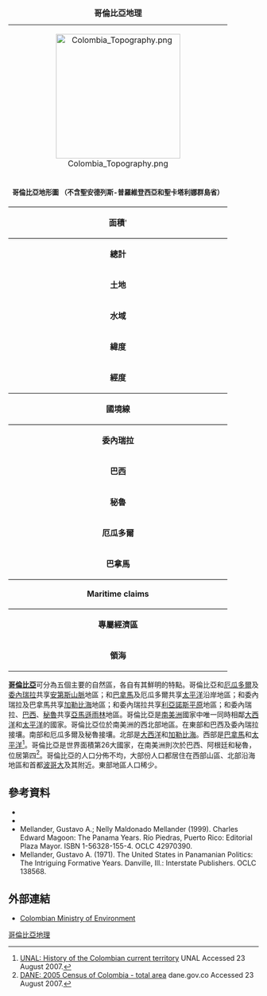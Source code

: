 {| class="infobox" align="right"
|+'''哥倫比亞地理'''
|-
|colspan="2" align="center" |[[File:Colombia_Topography.png|250px]]
|-
|colspan="2" align="center" |<small>'''哥倫比亞地形圖 （不含聖安德列斯-普羅維登西亞和聖卡塔利娜群島省）'''</small>
|- 
|colspan="2" align="center" style="border-top:1px solid #000000; border-bottom:1px solid #000000;" |'''面積''''
|- 
|'''總計'''
|2070408km²
|- 
|'''土地'''
|1141748km²
|- 
|'''水域'''
|928660km²
|- 
|'''緯度'''
|4°0' N
|- 
|'''經度'''
|72°0'W
|- 
|colspan="2" align="center" style="border-top:1px solid #000000; border-bottom:1px solid #000000;" |'''國境線'''
|-
|'''委內瑞拉'''
|2,850 km
|-
|'''巴西'''
|1,653 km
|-
|'''秘魯'''
|2,696 km<br />
12,380 miles
|-
|'''厄瓜多爾'''
| 590 km<br />
|-
|'''巴拿馬'''
| 225 km<br />
|- 
|colspan="2" align="center" style="border-top:1px solid #000000; border-bottom:1px solid #000000;" |'''Maritime claims'''
|-
|'''專屬經濟區'''
|200nmi
|-
|'''領海'''
|12nmi
|}

'''[[哥倫比亞|哥倫比亞]]'''可分為五個主要的自然區，各自有其鮮明的特點。哥倫比亞和[[厄瓜多爾|厄瓜多爾]]及[[委內瑞拉|委內瑞拉]]共享[[安第斯山脈|安第斯山脈]]地區；和[[巴拿馬|巴拿馬]]及厄瓜多爾共享[[太平洋|太平洋]]沿岸地區；和委內瑞拉及巴拿馬共享[[加勒比海|加勒比海]]地區；和委內瑞拉共享[[利亞諾斯平原|利亞諾斯平原]]地區；和委內瑞拉、[[巴西|巴西]]、[[秘魯|秘魯]]共享[[亞馬遜雨林|亞馬遜雨林]]地區。哥倫比亞是[[南美洲|南美洲]]國家中唯一同時相鄰[[大西洋|大西洋]]和[[太平洋|太平洋]]的國家。哥倫比亞位於南美洲的西北部地區。在東部和巴西及委內瑞拉接壤。南部和厄瓜多爾及秘魯接壤。北部是[[大西洋|大西洋]]和[[加勒比海|加勒比海]]。西部是[[巴拿馬|巴拿馬]]和[[太平洋|太平洋]]<ref name=UNAL>[http://www.virtual.unal.edu.co/cursos/humanas/2004878/docs_curso/contenido/c4l1geologica.htm {{es icon}} UNAL: History of the Colombian current territory]{{dead link|date=2017年12月 |bot=InternetArchiveBot |fix-attempted=yes }} UNAL Accessed 23 August 2007.</ref>。哥倫比亞是世界面積第26大國家，在南美洲則次於巴西、阿根廷和秘魯，位居第四<ref name=DANE>[http://www.dane.gov.co/dane_censo/mapa/censo2005/Ficha/2004.htm DANE: 2005 Census of Colombia - total area] {{Wayback|url=http://www.dane.gov.co/dane_censo/mapa/censo2005/Ficha/2004.htm |date=20130403225542 }} dane.gov.co Accessed 23 August 2007.</ref>。哥倫比亞的人口分佈不均，大部份人口都居住在西部山區、北部沿海地區和首都[[波哥大|波哥大]]及其附近。東部地區人口稀少。

==參考資料==
{{Reflist}}
*{{loc}}
*{{CIA World Factbook}}
* Mellander, Gustavo A.; Nelly Maldonado Mellander (1999). Charles Edward Magoon: The Panama Years. Río Piedras, Puerto Rico: Editorial Plaza Mayor. ISBN 1-56328-155-4. OCLC 42970390.
* Mellander, Gustavo A. (1971). The United States in Panamanian Politics: The Intriguing Formative Years. Danville, Ill.: Interstate Publishers. OCLC 138568.

==外部連結==
* {{es icon}} [https://web.archive.org/web/20071027011246/http://web.minambiente.gov.co/biogeo/menu/biodiversidad/ecosistemas/historia_geologia.htm Colombian Ministry of Environment]

{{coord|4|N|72|W|display=title|type:country}}
{{美洲题目|地理}}
[[Category:哥倫比亞地理|]]